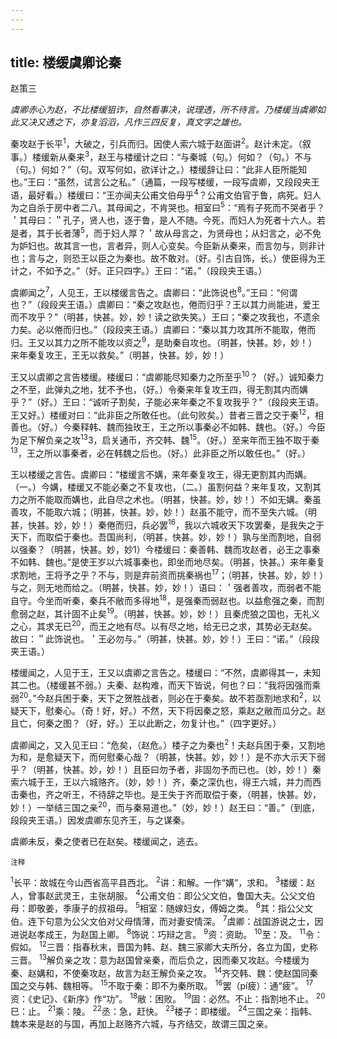 ```yaml
---
---
---
```

title: 楼缓虞卿论秦
---



赵策三

*虞卿赤心为赵，不比楼缓狙诈，自然看事决，说理透，所不待言。乃楼缓当虞卿如此又决又透之下，亦复滔滔，凡作三四反复，真文字之雄也。*

秦攻赵于长平<sup>1</sup>，大破之，引兵而归。因使人索六城于赵面讲<sup>2</sup>。赵计未定。（叙事。）楼缓新从秦来<sup>3</sup>，赵王与楼缓计之曰：“与秦城（句。）何如？（句。）不与（句。）何如？”（句。双写何如，欲详计之。）楼缓辞让曰：“此非人臣所能知也。”王曰：“虽然，试言公之私。”（通篇，一段写楼缓，一段写虞卿，又段段夹王语，最好看。）楼缓曰：“王亦闻夫公甫文伯母乎<sup>4</sup>？公甫文伯官于鲁，病死。妇人为之自杀于房中者二八。其母闻之，不肯哭也。相室曰<sup>5</sup>：“焉有子死而不哭者乎？＇其母曰：＂孔子，贤人也，逐于鲁，是人不随。今死，而妇人为死者十六人。若是者，其于长者薄<sup>5</sup>，而于妇人厚？＇故从母言之，为贤母也；从妇言之，必不免为妒妇也。故其言一也，言者异，则人心变矣。今臣新从秦来，而言勿与，则非计也；言与之，则恐王以臣之为秦也。故不敢对。（好。引古自饰，长。）使臣得为王计之，不如予之。”（好。正只四字。）王曰：“诺。”（段段夹王语。）

虞卿闻之<sup>7</sup>，人见王，王以楼缓言告之。虞卿曰：“此饰说也<sup>8</sup>。”王曰：“何谓也？”（段段夹王语。）虞卿曰：“秦之攻赵也，倦而归乎？王以其力尚能进，爱王而不攻乎？”（明甚，快甚。妙，妙！读之欲失笑。）王曰；“秦之攻我也，不遗余力矣。必以倦而归也。”（段段夹王语。）虞卿曰：“秦以其力攻其所不能取，倦而归。王又以其力之所不能攻以资之<sup>9</sup>，是助秦自攻也。（明甚，快甚。妙，妙！）来年秦复攻王，王无以救矣。”（明甚，快甚。妙，妙！）

王又以虞卿之言告楼缓。楼缓曰：“虞卿能尽知秦力之所至乎<sup>10</sup>？（好。）诚知秦力之不至，此弹丸之地，犹不予也，（好。）令秦来年复攻王四，得无割其内而媾乎？”（好。）王曰：“诚听子割矣，子能必来年秦之不复攻我乎？”（段段夹王语。王又好。）楼缓对曰：“此非臣之所敢任也。（此句败矣。）昔者三晋之交于秦<sup>12</sup>，相善也。（好。）今秦释韩、魏而独玫王，王之所以事秦必不如韩、魏也。（好。）今臣为足下解负亲之攻<sup>13</sup>3，启关通币，齐交韩、魏<sup>15</sup>。（好。）至来年而王独不取于秦<sup>13</sup>，王之所以事秦者，必在韩魏之后也。（好。）此非臣之所以敢任也。”（好。）

王以楼缓之言告。虞卿曰：“楼缓言不媾，来年秦复攻王，得无更割其内而媾。（一。）今媾，楼缓又不能必秦之不复攻也，（二。）虽割何益？来年复攻，又割其力之所不能取而媾也，此自尽之术也。（明甚，快甚。妙，妙！）不如无媾。秦虽善攻，不能取六城；（明甚，快甚。妙，妙！）赵虽不能守，而不至失六城。（明甚，快甚。妙，妙！）秦倦而归，兵必罢<sup>16</sup>，我以六城收天下攻罢秦，是我失之于天下，而取偿于秦也。吾国尚利，（明甚，快甚。妙，妙！）孰与坐而割地，自弱以强秦？（明甚，快甚。妙，妙1）今楼缓曰：秦善韩、魏而攻赵者，必王之事秦不如韩、魏也。”是使王岁以六城事秦也，即坐而地尽矣。（明甚，快甚。）来年秦复求割地，王将予之乎？不与，则是弃前资而挑秦祸也<sup>17</sup>；（明甚，快甚。妙，妙！）与之，则无地而给之。（明甚，快甚。妙，妙！）语曰：＇强者善攻，而弱者不能自守。今坐而听秦，秦兵不敝而多得地<sup>18</sup>，是强秦而弱赵也。以益愈强之秦，而割愈弱之赵，其计固不止矣<sup>19</sup>。（明甚，快甚。妙，妙！）且秦虎狼之国也，无礼义之心，其求无已<sup>20</sup>，而王之地有尽。以有尽之地，给无已之求，其势必无赵矣。故曰：＂此饰说也。＇王必勿与。”（明甚，快甚。妙，妙！）王曰：“诺。”（段段夹王语。）

楼缓闻之，人见于王，王又以虞卿之言告之。楼缓曰：“不然，虞卿得其一，未知其二也。（楼缓甚不弱。）夫秦、赵构难，而天下皆说，何也？曰：“我将因强而乘弱<sup>20</sup>。”今赵兵困于秦，天下之贺胜战者，则必在于秦矣。故不若亟割地求和<sup>2</sup>，以疑天下，慰秦心。（奇！好，好。）不然，天下将因秦之怒，乘赵之敝而瓜分之。赵且亡，何秦之图？（好，好。）王以此断之，勿复计也。”（四字更好。）

虞卿闻之，又入见王曰：“危矣，（赵危。）楼子之为秦也<sup>2</sup>！夫赵兵困于秦，又割地为和，是愈疑天下，而何慰秦心哉？（明甚，快甚。妙，妙！）是不亦大示天下弱乎？（明甚，快甚。妙，妙！）且臣曰勿予者，非固勿予而已也。（妙，妙！）秦索六城于王，王以六城赂齐。（妙，妙！）齐，秦之深仇也，得王六城，并力而西击秦也，齐之听王，不待辞之毕也。是王失于齐而取偿于秦，（明甚，快甚。妙，妙！）一举结三国之亲<sup>20</sup>，而与秦易道也。”（妙，妙！）赵王曰：“善。”（到底，段段夹王语。）因发虞卿东见齐王，与之谋秦。

虞卿未反，秦之使者已在赵矣。楼缓闻之，逃去。

<sup>注释</sup>

<sup>1</sup>长平：故城在今山西省高平县西北。
<sup>2</sup>讲：和解。一作“媾”，求和。
<sup>3</sup>楼缓：赵人，曾事赵武灵王，主张胡服。
<sup>4</sup>公甫文伯：即公父文伯，鲁国大夫。公父文伯母：即敬姜，季康子的叔祖母。
<sup>5</sup>相室：随嫁妇女，傅姆之类。
<sup>6</sup>其：指公父文伯。连下句意为公父文伯对父母情薄，而对妻安情深。
<sup>7</sup>虞卿：战国游说之士，因进说赵孝成王，为赵国上卿。
<sup>8</sup>饰说：巧辩之言。
<sup>9</sup>资：资助。
<sup>10</sup>至：及。
<sup>11</sup>令：假如。
<sup>12</sup>三晋：指春秋末，晋国为韩、赵、魏三家卿大夫所分，各立为国，史称三晋。
<sup>13</sup>解负亲之攻：意为赵国曾亲秦，而后负之，因而秦又攻赵。今楼缓为秦、赵媾和，不使秦攻赵，故言为赵王解负亲之攻。
<sup>14</sup>齐交韩、魏：使赵国同秦国之交与韩、魏相等。
<sup>15</sup>不取于秦：即不为秦所取。
<sup>16</sup>罢（pí疲）：通“疲”。
<sup>17</sup>资：《史记》、《新序》作“功”。
<sup>18</sup>敝：困败。
<sup>19</sup>固：必然。不止：指割地不止。
<sup>20</sup>巳：止。
<sup>21</sup>乘：陵。
<sup>22</sup>丞：急，赶快。
<sup>23</sup>楼子：即楼缓。
<sup>24</sup>三国之亲：指韩、魏本来是赵的与国，再加上赵赂齐六城，与齐结交，故谓三国之亲。